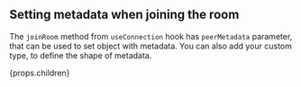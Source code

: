 ## Setting metadata when joining the room

The `joinRoom` method from `useConnection` hook has `peerMetadata` parameter, that can be used to set object with metadata. You can also add your
custom type, to define the shape of metadata.

{props.children}
